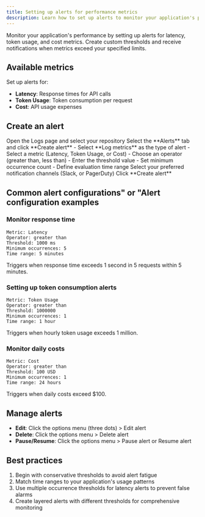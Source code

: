 ```yaml
---
title: Setting up alerts for performance metrics
description: Learn how to set up alerts to monitor your application's performance metrics in Maxim.
---
```



Monitor your application's performance by setting up alerts for latency, token usage, and cost metrics. Create custom thresholds and receive notifications when metrics exceed your specified limits.

## Available metrics

Set up alerts for:

- **Latency**: Response times for API calls
- **Token Usage**: Token consumption per request
- **Cost**: API usage expenses

## Create an alert

<Steps>
<Step title="Navigate to repository">
Open the Logs page and select your repository
</Step>
<Step title="Access alerts tab">
Select the **Alerts** tab and click **Create alert**
</Step>
<Step title="Configure alert settings">
  - Select **Log metrics** as the type of alert
  - Select a metric (Latency, Token Usage, or Cost)
  - Choose an operator (greater than, less than)
  - Enter the threshold value
  - Set minimum occurrence count
  - Define evaluation time range
</Step>
<Step title="Select notification channels">
Select your preferred notification channels (Slack, or PagerDuty)
</Step>
<Step title="Save your alert">
Click **Create alert**
</Step>
</Steps>

<MaximPlayer url="https://drive.google.com/file/d/1jJc3wkB8LPi1q0RY8kEOWBnfuTI7CwE4/preview" />

## Common alert configurations" or "Alert configuration examples

### Monitor response time
```
Metric: Latency
Operator: greater than
Threshold: 1000 ms
Minimum occurrences: 5
Time range: 5 minutes
```
Triggers when response time exceeds 1 second in 5 requests within 5 minutes.

### Setting up token consumption alerts
```
Metric: Token Usage
Operator: greater than
Threshold: 1000000
Minimum occurrences: 1
Time range: 1 hour
```
Triggers when hourly token usage exceeds 1 million.

### Monitor daily costs
```
Metric: Cost
Operator: greater than
Threshold: 100 USD
Minimum occurrences: 1
Time range: 24 hours
```
Triggers when daily costs exceed $100.

## Manage alerts

- **Edit**: Click the options menu (three dots) > Edit alert
- **Delete**: Click the options menu > Delete alert
- **Pause/Resume**: Click the options menu > Pause alert or Resume alert

## Best practices

1. Begin with conservative thresholds to avoid alert fatigue
2. Match time ranges to your application's usage patterns
3. Use multiple occurrence thresholds for latency alerts to prevent false alarms
4. Create layered alerts with different thresholds for comprehensive monitoring